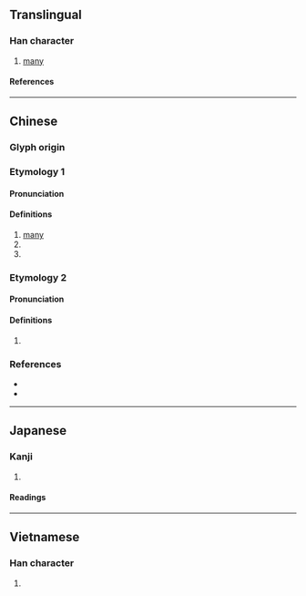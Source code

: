 {{character info/new}}
==Translingual==

===Han character===
{{Han char|rn=85|rad=水|as=13|sn=16|four=33150|canj=ERJI|ids=⿰氵戢}}

# [[many]]

====References====
{{Han ref|kx=0654.290|dkj=18450|dj=1065.070|hdz=31755.110|uh=6FC8}}

----

==Chinese==

===Glyph origin===
{{Han etym}}

===Etymology 1===
{{zh-forms}}

====Pronunciation====
{{zh-pron
|m=jí
|c=cap1,zap1
|mn=chhip
|mc=y
|oc=y
|cat=det
}}

====Definitions====
{{zh-hanzi}}

# [[many]]
# {{zh-used in|濈濈}}
# {{zh-used in|濈然}}

===Etymology 2===
{{zh-forms}}

====Pronunciation====
{{zh-pron
|m=shà
|mc=
|oc=
|cat=
}}

====Definitions====
{{zh-hanzi}}

# {{zh-only|𣹱濈}}

===References===
* {{R:twedu|B02296}}
* {{R:yue:mfccd}}

----

==Japanese==

===Kanji===
{{ja-kanji|grade=|rs=水13}}

# {{defn|lang=ja|sort=水13}}

====Readings====
{{ja-readings
|on=しゅう, そう, じょう
|kun=やわらぐ
}}

----

==Vietnamese==

===Han character===
{{vi-readings|rs=水13|reading=xắp}}

# {{defn|lang=vi|sort=水13}}